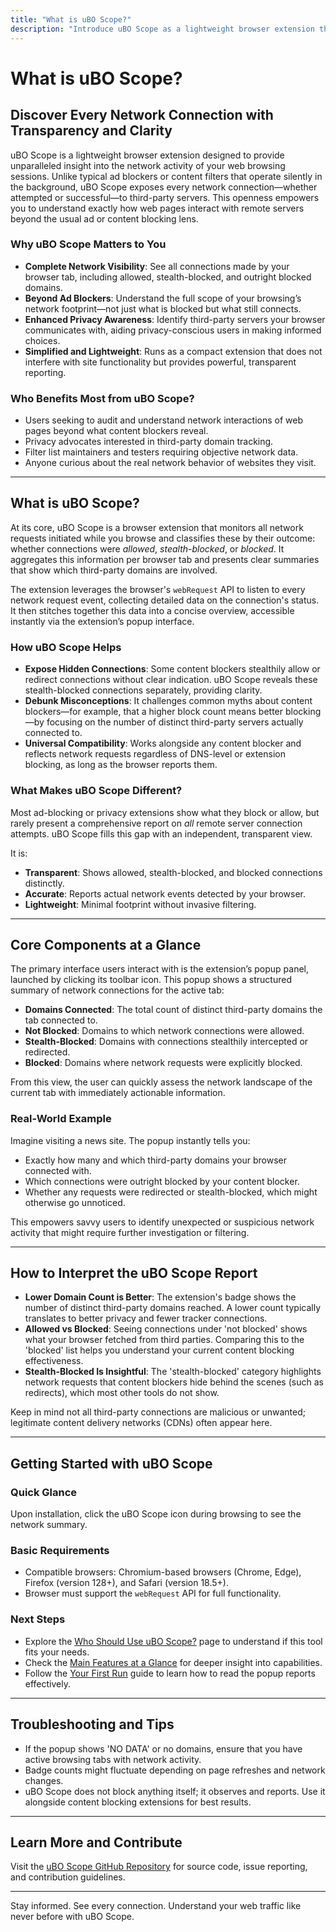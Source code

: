 ```yaml
---
title: "What is uBO Scope?"
description: "Introduce uBO Scope as a lightweight browser extension that monitors, summarizes, and exposes all network connections—attempted or successful—to remote third-party servers in a transparent way. Provide context on how this helps users understand network activity beyond conventional ad or content blockers."
---
```


# What is uBO Scope?

## Discover Every Network Connection with Transparency and Clarity

uBO Scope is a lightweight browser extension designed to provide unparalleled insight into the network activity of your web browsing sessions. Unlike typical ad blockers or content filters that operate silently in the background, uBO Scope exposes every network connection—whether attempted or successful—to third-party servers. This openness empowers you to understand exactly how web pages interact with remote servers beyond the usual ad or content blocking lens.

### Why uBO Scope Matters to You

- **Complete Network Visibility**: See all connections made by your browser tab, including allowed, stealth-blocked, and outright blocked domains.
- **Beyond Ad Blockers**: Understand the full scope of your browsing’s network footprint—not just what is blocked but what still connects.
- **Enhanced Privacy Awareness**: Identify third-party servers your browser communicates with, aiding privacy-conscious users in making informed choices.
- **Simplified and Lightweight**: Runs as a compact extension that does not interfere with site functionality but provides powerful, transparent reporting.

### Who Benefits Most from uBO Scope?

- Users seeking to audit and understand network interactions of web pages beyond what content blockers reveal.
- Privacy advocates interested in third-party domain tracking.
- Filter list maintainers and testers requiring objective network data.
- Anyone curious about the real network behavior of websites they visit.

---

## What is uBO Scope?

At its core, uBO Scope is a browser extension that monitors all network requests initiated while you browse and classifies these by their outcome: whether connections were _allowed_, _stealth-blocked_, or _blocked_. It aggregates this information per browser tab and presents clear summaries that show which third-party domains are involved.

The extension leverages the browser's `webRequest` API to listen to every network request event, collecting detailed data on the connection's status. It then stitches together this data into a concise overview, accessible instantly via the extension’s popup interface.

### How uBO Scope Helps

- **Expose Hidden Connections**: Some content blockers stealthily allow or redirect connections without clear indication. uBO Scope reveals these stealth-blocked connections separately, providing clarity.
- **Debunk Misconceptions**: It challenges common myths about content blockers—for example, that a higher block count means better blocking—by focusing on the number of distinct third-party servers actually connected to.
- **Universal Compatibility**: Works alongside any content blocker and reflects network requests regardless of DNS-level or extension blocking, as long as the browser reports them.

### What Makes uBO Scope Different?

Most ad-blocking or privacy extensions show what they block or allow, but rarely present a comprehensive report on *all* remote server connection attempts. uBO Scope fills this gap with an independent, transparent view.

It is:
- **Transparent**: Shows allowed, stealth-blocked, and blocked connections distinctly.
- **Accurate**: Reports actual network events detected by your browser.
- **Lightweight**: Minimal footprint without invasive filtering.

---

## Core Components at a Glance

The primary interface users interact with is the extension’s popup panel, launched by clicking its toolbar icon. This popup shows a structured summary of network connections for the active tab:

- **Domains Connected**: The total count of distinct third-party domains the tab connected to.
- **Not Blocked**: Domains to which network connections were allowed.
- **Stealth-Blocked**: Domains with connections stealthily intercepted or redirected.
- **Blocked**: Domains where network requests were explicitly blocked.

From this view, the user can quickly assess the network landscape of the current tab with immediately actionable information.

### Real-World Example

Imagine visiting a news site. The popup instantly tells you:

- Exactly how many and which third-party domains your browser connected with.
- Which connections were outright blocked by your content blocker.
- Whether any requests were redirected or stealth-blocked, which might otherwise go unnoticed.

This empowers savvy users to identify unexpected or suspicious network activity that might require further investigation or filtering.

---

## How to Interpret the uBO Scope Report

- **Lower Domain Count is Better**: The extension's badge shows the number of distinct third-party domains reached. A lower count typically translates to better privacy and fewer tracker connections.
- **Allowed vs Blocked**: Seeing connections under 'not blocked' shows what your browser fetched from third parties. Comparing this to the 'blocked' list helps you understand your current content blocking effectiveness.
- **Stealth-Blocked Is Insightful**: The 'stealth-blocked' category highlights network requests that content blockers hide behind the scenes (such as redirects), which most other tools do not show.

Keep in mind not all third-party connections are malicious or unwanted; legitimate content delivery networks (CDNs) often appear here.

---

## Getting Started with uBO Scope

### Quick Glance
Upon installation, click the uBO Scope icon during browsing to see the network summary.

### Basic Requirements
- Compatible browsers: Chromium-based browsers (Chrome, Edge), Firefox (version 128+), and Safari (version 18.5+).
- Browser must support the `webRequest` API for full functionality.

### Next Steps
- Explore the [Who Should Use uBO Scope?](#) page to understand if this tool fits your needs.
- Check the [Main Features at a Glance](#) for deeper insight into capabilities.
- Follow the [Your First Run](#) guide to learn how to read the popup reports effectively.

---

## Troubleshooting and Tips

- If the popup shows 'NO DATA' or no domains, ensure that you have active browsing tabs with network activity.
- Badge counts might fluctuate depending on page refreshes and network changes.
- uBO Scope does not block anything itself; it observes and reports. Use it alongside content blocking extensions for best results.

---

## Learn More and Contribute

Visit the [uBO Scope GitHub Repository](https://github.com/gorhill/uBO-Scope) for source code, issue reporting, and contribution guidelines.

---

Stay informed. See every connection. Understand your web traffic like never before with uBO Scope.